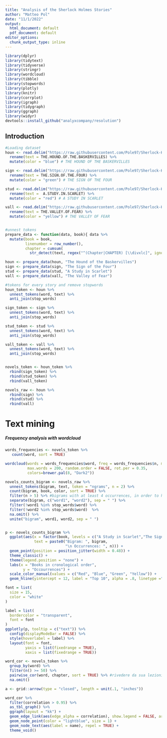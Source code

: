 ```yaml
---
title: "Analysis of the Sherlock Holmes Stories"
author: "Matteo Pol"
date: "11/1/2022"
output:
  html_document: default
  pdf_document: default
editor_options: 
  chunk_output_type: inline
---
```


```r
library(dplyr)
library(tidytext)
library(tidyverse)
library(stringr)
library(wordcloud)
library(tibble)
library(stopwords)
library(plotly)
library(knitr)
library(corrplot)
library(igraph)
library(tidygraph)
library(ggraph)
library(widyr)
devtools::install_github("analyxcompany/resolution")
```

## Introduction

```r
#Loading dataset
houn <- read.delim("https://raw.githubusercontent.com/Pole97/Sherlock-Holmes-Stories-Analisys/main/novels/houn.txt", stringsAsFactors = FALSE, skip = 0, strip.white = TRUE) %>%
  rename(text = THE.HOUND.OF.THE.BASKERVILLES) %>%
  mutate(color = "blue") # THE HOUND OF THE BASKERVILLES

sign <- read.delim("https://raw.githubusercontent.com/Pole97/Sherlock-Holmes-Stories-Analisys/main/novels/sign.txt", stringsAsFactors = FALSE, skip = 0, strip.white = TRUE) %>%
  rename(text = THE.SIGN.OF.THE.FOUR) %>%
  mutate(color = "green") # THE SIGN OF THE FOUR

stud <- read.delim("https://raw.githubusercontent.com/Pole97/Sherlock-Holmes-Stories-Analisys/main/novels/stud.txt", stringsAsFactors = FALSE, skip = 0, strip.white = TRUE) %>%
  rename(text =  A.STUDY.IN.SCARLET) %>%
  mutate(color = "red") # A STUDY IN SCARLET

vall <- read.delim("https://raw.githubusercontent.com/Pole97/Sherlock-Holmes-Stories-Analisys/main/novels/vall.txt", stringsAsFactors = FALSE, skip = 0, strip.white = TRUE) %>%
  rename(text = THE.VALLEY.OF.FEAR) %>%
  mutate(color = "yellow") # THE VALLEY OF FEAR


#unnest tokens
prepare_data <- function(data, book){ data %>%
  mutate(book = book,
         linenumber = row_number(),
         chapter = cumsum(
           str_detect(text, regex("^(Chapter|CHAPTER) [\\divxlc]", ignore_case = TRUE))))}

houn <- prepare_data(houn, "The Hound of the Baskervilles")
sign <- prepare_data(sign, "The Sign of the Four")
stud <- prepare_data(stud, "A Study in Scarlet")
vall <- prepare_data(vall, "The Valley of Fear")

#tokens for every story and remove stopwords
houn_token <- houn %>%
  unnest_tokens(word, text) %>%
  anti_join(stop_words) 

sign_token <- sign %>%
  unnest_tokens(word, text) %>%
  anti_join(stop_words) 

stud_token <- stud %>%
  unnest_tokens(word, text) %>%
  anti_join(stop_words) 

vall_token <- vall %>%
  unnest_tokens(word, text) %>%
  anti_join(stop_words) 


novels_token <- houn_token %>%
  rbind(sign_token) %>%
  rbind(stud_token) %>%
  rbind(vall_token)

novels_raw <- houn %>%
  rbind(sign) %>%
  rbind(stud) %>%
  rbind(vall)
```

# Text mining

##### Frequency analysis with wordcloud 


```r

words_frequencies <- novels_token %>%
   count(word, sort = TRUE) 

wordcloud(words = words_frequencies$word, freq = words_frequencies$n, min.freq = 60,
          max.words = 200, random.order = FALSE, rot.per = 0.35, 
          colors=brewer.pal(8, "Dark2"))
```

```r
novels_counts_bigram <- novels_raw %>%
  unnest_tokens(bigram, text, token = "ngrams", n = 2) %>%
  count(bigram, book, color, sort = TRUE) %>%
  filter(n > 5) %>% #bigrams with at least 4 occurrences, in order to have lighter graphic
  separate(bigram, c("word1", "word2"), sep = " ") %>%
  filter(!word1 %in% stop_words$word) %>%
  filter(!word2 %in% stop_words$word)  %>%
  na.omit() %>%
  unite("bigram", word1, word2, sep = " ") 


p <- novels_counts_bigram %>%
  ggplot(aes(x = factor(book, levels = c("A Study in Scarlet","The Sign of the Four","The Hound of the Baskervilles","The Valley of Fear")), y = n, color = book,
             text = paste0("Bigram: ", bigram,
                           "\n Occurrences: ", n))) +
  geom_point(position = position_jitter(width = 0.48)) +
  theme_classic() +
  theme(legend.position = "none") +
  labs(x = "Books in cronological order",
        y = "Occourrences") +
  scale_color_manual(values = c("Red", "Blue", "Green", "Yellow")) +
  geom_hline(yintercept = 12, label = "Top 10", alpha = .8, linetype ="longdash", color = "#D0CE7C") 
```
```r
font = list(
  size = 15,
  color = "white"
)

label = list(
  bordercolor = "transparent",
  font = font
)
ggplotly(p, tooltip = c("text")) %>%
  config(displayModeBar = FALSE) %>%
  style(hoverlabel = label) %>%
  layout(font = font,
         yaxis = list(fixedrange = TRUE),
         xaxis = list(fixedrange = TRUE))


```



```r
word_cor <- novels_token %>%
  group_by(word) %>%
  filter(n() >= 50) %>%
  pairwise_cor(word, chapter, sort = TRUE) %>% #rivedere da sua lezioni
  na.omit()

a <- grid::arrow(type = "closed", length = unit(.1, "inches"))

word_cor %>%
  filter(correlation > 0.95) %>%
  as_tbl_graph() %>%
  ggraph(layout = "kk") +
  geom_edge_link(aes(edge_alpha = correlation), show.legend = FALSE, arrow = a) +
  geom_node_point(color = "lightblue", size = 1) +
  geom_node_text(aes(label = name), repel = TRUE) +
  theme_void()
```
